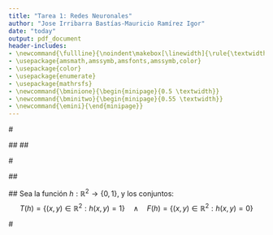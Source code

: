 ```yaml
---
title: "Tarea 1: Redes Neuronales"
author: "Jose Irribarra Bastías-Mauricio Ramírez Igor"
date: "today"
output: pdf_document
header-includes:
- \newcommand{\fullline}{\noindent\makebox[\linewidth]{\rule{\textwidth}{0.4pt}}}
- \usepackage{amsmath,amssymb,amsfonts,amssymb,color}    
- \usepackage{color}
- \usepackage{enumerate}
- \usepackage{mathrsfs}
- \newcommand{\bminione}{\begin{minipage}{0.5 \textwidth}}
- \newcommand{\bminitwo}{\begin{minipage}{0.55 \textwidth}}
- \newcommand{\emini}{\end{minipage}}
---
```



#\textcolor{blue}{Problema 1}




##\textcolor{blue}{Problema 1.1}
\begin{enumerate}[a)]

\item Suponer que la función $f:\lbrace -1,1\rbrace^{4}\to \lbrace -1,1\rbrace$, definida por $f(w,x,y,z)=1\iff w-x-y+z=0$ puede ser aprendida por un perceptrón, es decir $\exists w_1,w_2,w_3,w_4 , \theta \in \mathbb{R}$ tal que

$$f(w,x,y,z)=sign(w_1w+w_2x+w_3y+w_4 z-\theta), \quad \forall (w,x,y,z)\in \lbrace -1,1\rbrace^{4} $$

Considerar las siguientes evaluaciones de $f$:
\begin{align*} 
f(1,-1,-1,1)= sign(w_1-w_2-w_3+w_4-\theta)=-1 &\implies w_1-w_2-w_3+w_4<\theta\\
f(-1,1,1,-1)=sign(-w_1+w_2+w_3-w_4-\theta)=-1 &\implies -w_1+w_2+w_3-w_4<\theta\\
f(1,-1,1,-1)=sign(w_1-w_2+w_3-w_4-\theta)=1 &\implies w_1-w_2+w_3-w_4\geq \theta\\
f(-1,1,-1,1)=sign(-w_1+w_2-w_3+w_4-\theta)=1 &\implies -w_1+w_2-w_3+w_4\geq \theta
\end{align*}


Sumando las primeras 2 desigualdades se tiene que $\theta>0$, mientras que al sumar las 2 ultimas resulta $\theta \leq 0$, obteniéndose una contradicción, por ende $f$ \textbf{no puede ser aprendida por un perceptrón}.
\newline
Se define la red multicapas:
\begin{center}
```r
knitr::include_graphics('1a.png')
```
\newline
Figura 1: red de 2 capas que aprende $f$.
\end{center}
La función $f$ vale 1 al evaluar en los puntos (1,1,1,1),(1,1,-1,-1),(1,-1,1,-1),(-1,1,-1,1),(-1,-1,1,1),(-1,-1,-1,-1). Esto motiva a definir las funciones: 

\bminione
\begin{align*} 
y_1(w,x,y,z)&= AND(w,x,y,z)=H(w+x+y+z-4) \\ 
y_2(w,x,y,z)&=AND(w,x,\overline{y},\overline{z})=H(w+x-y-z-4)\\
y_3(w,x,y,z)&=AND(w,\overline{x},y,\overline{z})=H(w-x+y-z-4)\\
y_4(w,x,y,z)&=AND(\overline{w},x,\overline{y},z)=H(-w+x-y+z-4)\\
y_5(w,x,y,z)&=AND(\overline{w},\overline{x},y,z)=H(-w-x+y+z-4)\\
y_6(w,x,y,z)&=AND(\overline{w},\overline{x},\overline{y},\overline{z})=H(-w-x-y-z-4) 
\end{align*}
\emini
\bminione
\begin{align*}
h&= OR(y_1,y_2,y_3,y_4,y_5,y_6)\\
 &=H(-y_1-y_2-y_3-y_4-y_5-y_6-6)
\end{align*}
\emini

Para todo $i\in \lbrace 1,..,6\rbrace$ el umbral de la función $y_i$ es 4, mientras que los pesos de cada  $y_i$ son los coeficientes que acopañan a las variables $w,x,y,z$ en el argumento de $H$.  La función $h$ presenta salida igual a la de $f$, donde los pesos para todas  sus variables de entrada ($y_1$ hasta $y_6$) son $-1$  y el umbral es $6$. Así, la red de la Figura 1 aprende $f$.
\newline
\newline



\item Sea $f:\lbrace -1,1\rbrace^{3}\to \lbrace -1,1\rbrace$, definida por $f(x,y,z)=1\iff (x=-1)\wedge (y=z)$. $f$ \textbf{no puede ser aprendida por un perceptrón}. Basta analizar el caso en que $x=1$, observando que $f(1,1,1)=1$ , $f(1,-1,-1)=1$, $f(1,1,-1)=-1$, $f(1,-1,1)=-1$. Cada uno de los puntos evaluados son una extensión de $x=1$ en los puntos (1,1),(1,-1),(-1,1),(-1,-1), los cuales  (de imagen 1,-1,-1,1) no son linealmente separables (visto en clases), por eso tampoco lo serán al extenderlos con x=1 en la primera componente. \newline
\newline
Se propone la siguiente red multicapas:
\newline
\newline
\begin{center}
```r
knitr::include_graphics('2a.png')
```
\newline
Figura 2: red de 2 capas que aprende $f$.
\newline
\newline
\end{center}
En este caso, $y_1(x,y,z)=AND(\overline{x},y,z)=H(x+y+z-3),\; y_2(x,y,z)=AND(\overline{x},\overline{y},\overline{z})=H(-x-y-z-3)$ y $h(y_1,y_2)=OR(y_1,y_2)=H(-y_1-y_2-2)=f(x,y,z)$, por lo tanto la red aprende $f$.
\newline
\newline



\item La función  $f:\lbrace -1,1\rbrace^{3}\to \lbrace -1,1\rbrace$, definida por $f(x,y,z)=1\iff (x,y,z)=(1,-1,1)$ \textbf{puede ser aprendida por un perceptrón}, ya que $f(x,y,z)=sign(x-y+z-3)$.








\end{enumerate}







\newpage

##\textcolor{blue}{Problema 1.2}
\begin{enumerate}[a)]
\item Sea $h:\lbrace 0,1 \rbrace^{n}\to \lbrace 0,1\rbrace$ definida por $h(x)=f(x)\vee g(v)$. Esta función \textbf{no} necesariamente es función umbral. Se pueden usar las funciones umbrales, $f,g:\lbrace 0,1 \rbrace^{2}\to \lbrace 0,1\rbrace$, definidas por:





\begin{align*} 
f(x_1,x_2)&= AND(x_1 , \overline{x_2})= H(x_1-x_2-1) \\ 
g(x_1,x_2)&= AND(\overline{x_1}, x_2)= H(-x_1+x_2-1)
\end{align*}

Luego $XOR(x_1,x_2)=(x_1\wedge \overline{x_2})\vee (\overline{x_1}\wedge x_2)=f(x_1,x_2)\vee g(x_1,x_2)$, es decir $h(x_1,x_2)=XOR(x_1,x_2)$ no es función umbral (visto en clases).
\newline
\newline




\item Sea $h:\lbrace 0,1 \rbrace^{n}\to \lbrace 0,1\rbrace$ definida por $h(x)=1 \iff f(x)=g(x)$. Considerar las funciones umbrales $f(x_1,x_2)=\overline{x_1}\vee \overline{x_2}=H(-x_1-x_2+1)$ \quad  y  \quad $g(x_1,x_2)=x_1\vee x_2=H(x_1+x_2-1)$. Notar que:
\newline
\newline
\newline

\bminione
\begin{center}
\begin{tabular}{|c|c|c|c|c|}
\hline 
$x_1$ & $x_2$ & $\overline{x_1}\vee \overline{x_2}$ & $x_1 \vee x_2$ & $h$ \\ 
\hline 
0 & 0 & 1 & 0 & 0 \\ 
\hline 
0 & 1 & 1 & 1 & 1 \\ 
\hline 
1 & 0 & 1 & 1 & 1 \\ 
\hline 
1 & 1 & 0 & 1 & 0 \\ 
\hline 
\end{tabular} 
\end{center}
\emini
\bminione
Entonces,  $h(x)= 1 \iff f(x)=g(x)$ resulta ser $h(x_1,x_2)= XOR(x_1,x_2)$, por consiguiente $h$ \textbf{no} es función umbral. 
\emini
\newline
\newline
\newline
\newline

\item Sea  $h(x)=f(x) \wedge \neg f(x)$ con $f:\lbrace 0,1 \rbrace^{n} \to \lbrace 0,1 \rbrace^{n}$ función umbral.  Es fácil ver que $\forall x \in \lbrace 0,1\rbrace^{n}: h(x)=0$. Se puede escribir $h(x)=0=H(\displaystyle \sum_i^{n}0*x_i-1)$, es decir $\theta=0$ y los pesos $w_1,...,w_n$ son iguales a 0. En resumen $h(x)$ es función umbral.
\end{enumerate}
\newpage


#\textcolor{blue}{Problema 2}


##\textcolor{blue}{Problema 2.1}




\begin{enumerate}[a)]
\item Sean $X:= \lbrace x^{j} \rbrace_{j=1}^{m}$ e $Y:=\lbrace y^{j} \rbrace_{j=1}^{m}$ subconjuntos de $\mathbb{R}^{n}$.   Por contradicción, asumir  $Co(X)\cap Co(Y)\neq\emptyset$. $X$ e $Y$  son linealmente separables si solo si:

$$\forall x^{j} \in X ,\forall  y^{j} \in Y, \quad
\exists w \in \mathbb{R}^{n}, w_0 \in \mathbb{R}: \; \displaystyle f(x)=w\cdot x^{j}+w_0>0 \quad  \wedge \quad f(y)=w\cdot y^{j}+w_0<0\qquad \quad (\star)$$
\newline
\newline
Sea $z \in Co(X)\cap Co(Y)$, ie $\;\displaystyle z=\sum_{j}\alpha_j x^{j}=\sum_j\beta_jy^{j}\quad (\alpha_j,\beta_j\geq0 \; \wedge \; \sum \alpha_j=1=\sum \beta_j)$.\newline
Se sigue que $\displaystyle f(z)=w\cdot \left (  \sum_j \alpha_j x_j\right ) + w_0=w\cdot \left ( \sum_j \beta_j y_j\right )+w_0$. Por linealidad del producto entre vectores,  equivale  escribir $\displaystyle f(z)=\sum_j \alpha_j (w\cdot x^{j}+w_0)=\sum_j \beta_j (w \cdot y^{j}+w_0)$. En virtud de ($\star$), la igualdad anterior se cumple si $\displaystyle\forall j: \alpha_j=\beta_j=0 \iff\sum_j \alpha_j=\sum_j \beta_j=0$, con $\alpha_j\geq 0,\beta_j\geq0$ ($\longrightarrow\longleftarrow$).
\newline
\newline
\item Se redefine  la indexación de $Y$ como $\lbrace y^{j}\rbrace_{j=m+1}^{2m}$. Para determinar si $Co(X) \cap Co(Y) = \emptyset$,  se  define:
$$Z=\lbrace z^j \rbrace_{j=1}^{2m} := X \cup Y, \quad 	t_X := 1_{1\times n}, \quad t_Y := -1_{1\times n} ,\quad t := \underbrace{(1,\dots,1,-1 \dots, -1)}_{2n}  $$

Puesto que $w\cdot x^j> 0$ y $w\cdot y^j<0$, los vectores $t_X , t_Y$  indican si $z\in Z$ esta en $X$ o $Y$. 
Gracias a la equivalencia mostrada en a),  basta encontrar $\tilde{w}$,  que separe los elementos de $\{ z^j \}_{j=1}^{2m}$ según sus targets  para concluir que $Co(X) \cap Co(Y) = \emptyset$, en caso contrario se tendrá que $Co(X)\cap Co(Y) \neq \emptyset$. Para esto se usa  la regla del perceptrón de la siguiente forma:\newline



(i) Inicializar $k = 0$ y tomar $ \tilde{w}^{(k)} = (w_1,\dots,w_n,-w_0) $ al azar y $\tilde{z}^j = (z^j , 1)$\newline
\newline	
(ii) Para cada $\tilde{z}^j$, verificar la condición: si $<\tilde{z}^j , \tilde{w}^{(k)}>\cdot t^j < 0$ hacer:
			$$
				\tilde{w}^{(k+1)} = \tilde{w}^{(k)} + t^j \tilde{z}^j \; ; \; k = k + 1
			$$
(iii) Si para todo $j = 1 , \dots , 2m$ se cumple $<\tilde{z}^j , \tilde{w}^{(k)}>\cdot t^j > 0$ terminar el proceso retornando $\tilde{w}^{(k)}$, en caso contrario volver a ii).
\end{enumerate}















\newpage

##\textcolor{blue}{Problema 2.2}
Sea la función $h: \mathbb{R}^{2}\to \lbrace 0,1\rbrace$, y los conjuntos:
$$T(h)=\lbrace (x,y)\in \mathbb{R}^{2}: h(x,y)=1 \rbrace \quad \wedge \quad F(h)=\lbrace (x,y)\in \mathbb{R}^{2}: h(x,y)=0 \rbrace $$

\begin{enumerate}[a)]
\item Para que $T(h)$ este \textbf{formado por zonas acotadas disjuntas} se escoge 
$T(h)=\lbrace (x,y)\in \mathbb{R}^{2}:  (1\leq x\leq 3) \vee (5\leq x \leq 7),\quad 2\leq y \leq 8  \rbrace$. En otras palabras: 





\bminione
$h(x,y)=1 \iff  (x,y) \in (\underset{A}{\underbrace{\left [1,3  \right ]\times\left [  2,8 \right ]}})\cup (\underset{B}{\underbrace{\left [  5,7\right ]\times \left [ 2,8 \right ]}})$.  
Con $A$ y $B$ disjuntos, $A$ acotado entre 1 y 3 (en $x$) y $B$ entre 5 y 7 (en x). En $y$ ambos estan acotados entre 2 y 8.
\emini
\bminione
\begin{center}
```r
knitr::include_graphics('a.png')
```
Figura 3: T(h) zona azul, F(h) zona roja.
\end{center}
\emini
\newline
\newline
Se define la red multicapas feedforward: 
\newline
\newline
\begin{center}
```r
knitr::include_graphics('a2.png')
```
\newline
Figura 4: red de 3 capas.\newline
\newline
\end{center}

Donde las funciones de la primera capa son $y_1(x,y)=H(x-1), \;y_2(x,y)=H(-x+3), \; y_3(x,y)= H(y-2), \;y_4(x,y)=H(-y+8), \; y_5(x,y)=H(x-5),\; y_6(x,y)=H(-x+7)$. Las funciones de la segunda capa son $z_1=H(y_1+y_2+y_3+y_4-4), z_2=H(y_3+y_4+y_5+y_6-4)$, las cuales representan intersecciones de zonas, formando los conjuntos $A$ y $B$. Por último, la función que une $A$ y $B$ es  $z_3=H(-z_1-z_2-2)$  de igual salida a  $h(x,y)$.  



\newpage
\item $F(h)$  \textbf{ es zona no convexa}, si se considera   
$T(h):=\lbrace (x,y)\in \mathbb{R}^{2}: x\geq 0 \wedge y\geq 0\rbrace$ , $F(h)=\mathbb{R}^{2}-T(h)$.
\newline


\bminione

$T(h)$ es no acotado (uno de sus extremos es infinito)  , $F(h)$ es no convexa porque se puede  considerar un punto del cuadrante 2 y otro del cuadrante 4 tal que no es posible crear un segmento contenido en $F(h)$.\newline
\newline
En otras palabras $h(x,y)=1\iff x\geq 0 \wedge y\geq 0$.
\emini
\bminione
\begin{center}
```r
knitr::include_graphics('b.png')
```
Figura 5: T(h) zona azul no acotada, F(h) zona roja no convexa.
\end{center}
\emini
\newline
\newline

Se define la red multicapas feedforward:
\newline
\newline

\begin{center}
```r
knitr::include_graphics('b1.png')
```
\newline
Figura 6: red de 2 capas.
\newline
\newline
\end{center}

con $y_1(x,y)=1 \iff x\geq 0$. De la misma forma, se define $y_2(x,y)=1\iff y\geq 0$ y $z(y_1,y_2)=1 \iff y_1=1 \wedge y_2=1$. Equivalentemente $y_1(x,y)=H(x), \; y_2(x,y)=H(y)$ por lo cual $z(y_1,y_2)=H(y_1+y_2-2)$. Obviamente la  red verifica que $h(x,y)=z(y_1,y_2)$ y la condición de no convexidad de $F(h)$. 
\newline
\newline


\item T(h) y F(h) \textbf{son dos zonas convexas no acotadas} si se escoge 
$T(h)=\lbrace (x,y)\in \mathbb{R}^{2}: y-x \geq 0\rbrace$ $F(h)=\lbrace (x,y)\in \mathbb{R}^{2}: y-x<0\rbrace$.
\newline
\newline
\bminione
$$h(x,y)=1\iff y-x\geq 0$$
$$\implies h(x,y)=H(y-x)$$

\emini
\bminione
\begin{center}
```r
knitr::include_graphics('c2.png')
```
Figura 7: $T(h)$ zona azul, $F(h)$ zona roja (separadas por $y=x$). 
\end{center}
\emini
\newline
\newline
La red asociada es:
\newline
\newline
\begin{center}
```r
knitr::include_graphics('c12.png')
```
\newline
Figura 8: red de una capa.
\newline
\end{center}

Donde $z(x,y)=h(x,y)=H(y-x)$. Obviamente $T(h)$ y $F(h)$ con conjuntos convexos no acotados (ver figura).  

\end{enumerate}


\newpage



#\textcolor{blue}{Problema 3}

\begin{enumerate}

\item Para resolver este problema se creo un código python (p31.py), obteniéndose un porcentaje de aciertos del 89\% aprox. La predicción se hizo considerarndo todas las varibables (columnas) de la tabla Sydney.csv (sin usar MaxTemp y data). 

\item Para la resolución de este problema se creó una matriz de 1754 filas y 4 columnas con los datos de la variable WindGustSpeed, donde la cuarta columna es aquella a predecir ($t$), y las 3 primeras columnas son las entradas a la red.  Los predicciones no fueron buenas. Creemos que pueden haber variables no consideradas  en el entrenamiento que influyen en la calidad de predicciones. (Código p32.py).



\item Para resolver este apartado se definió una nueva variable a predecir (t\_binario), que vale 1 en su componente i-ésima si solo si  Humidity9am   en i es mayor a 60 \% . La predicción de  t\_binario se hizo considerando todas las variables restantes de la tabla Sydney.csv (sin usar Humidity9am),  obteniéndose un porcentaje de aciertos del 78\% aprox. (Ver código p33.py).
\end{enumerate}
